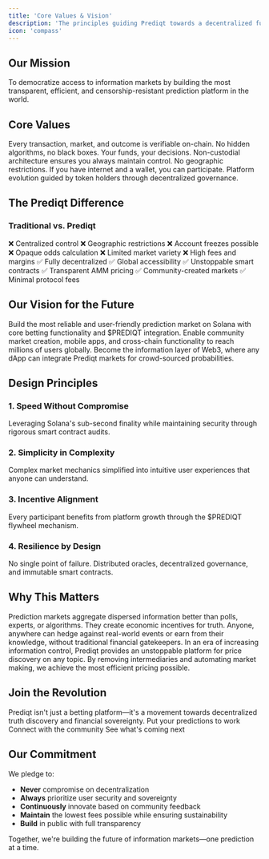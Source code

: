 ```yaml
---
title: 'Core Values & Vision'
description: 'The principles guiding Prediqt towards a decentralized future'
icon: 'compass'
---
```


## Our Mission

<Callout type="info" emoji="🎯">
  To democratize access to information markets by building the most transparent, efficient, and censorship-resistant prediction platform in the world.
</Callout>

## Core Values

<CardGroup cols={2}>
  <Card title="Transparency First" icon="eye" color="#299EFF">
    Every transaction, market, and outcome is verifiable on-chain. No hidden algorithms, no black boxes.
  </Card>
  <Card title="User Sovereignty" icon="crown" color="#299EFF">
    Your funds, your decisions. Non-custodial architecture ensures you always maintain control.
  </Card>
  <Card title="Global Access" icon="globe" color="#299EFF">
    No geographic restrictions. If you have internet and a wallet, you can participate.
  </Card>
  <Card title="Community Driven" icon="users" color="#299EFF">
    Platform evolution guided by token holders through decentralized governance.
  </Card>
</CardGroup>

## The Prediqt Difference

### Traditional vs. Prediqt

<Tabs>
  <Tab title="Traditional Betting">
    ❌ Centralized control  
    ❌ Geographic restrictions  
    ❌ Account freezes possible  
    ❌ Opaque odds calculation  
    ❌ Limited market variety  
    ❌ High fees and margins  
  </Tab>
  <Tab title="Prediqt Markets">
    ✅ Fully decentralized  
    ✅ Global accessibility  
    ✅ Unstoppable smart contracts  
    ✅ Transparent AMM pricing  
    ✅ Community-created markets  
    ✅ Minimal protocol fees  
  </Tab>
</Tabs>

## Our Vision for the Future

<Steps>
  <Step title="Phase 1: Foundation" icon="1">
    Build the most reliable and user-friendly prediction market on Solana with core betting functionality and $PREDIQT integration.
  </Step>
  <Step title="Phase 2: Expansion" icon="2">
    Enable community market creation, mobile apps, and cross-chain functionality to reach millions of users globally.
  </Step>
  <Step title="Phase 3: Ecosystem" icon="3">
    Become the information layer of Web3, where any dApp can integrate Prediqt markets for crowd-sourced probabilities.
  </Step>
</Steps>

## Design Principles

### 1. Speed Without Compromise
Leveraging Solana's sub-second finality while maintaining security through rigorous smart contract audits.

### 2. Simplicity in Complexity
Complex market mechanics simplified into intuitive user experiences that anyone can understand.

### 3. Incentive Alignment
Every participant benefits from platform growth through the $PREDIQT flywheel mechanism.

### 4. Resilience by Design
No single point of failure. Distributed oracles, decentralized governance, and immutable smart contracts.

## Why This Matters

<AccordionGroup>
  <Accordion title="Information Discovery" icon="magnifying-glass">
    Prediction markets aggregate dispersed information better than polls, experts, or algorithms. They create economic incentives for truth.
  </Accordion>
  <Accordion title="Financial Inclusion" icon="hand-holding-dollar">
    Anyone, anywhere can hedge against real-world events or earn from their knowledge, without traditional financial gatekeepers.
  </Accordion>
  <Accordion title="Censorship Resistance" icon="shield-halved">
    In an era of increasing information control, Prediqt provides an unstoppable platform for price discovery on any topic.
  </Accordion>
  <Accordion title="Efficient Markets" icon="chart-line">
    By removing intermediaries and automating market making, we achieve the most efficient pricing possible.
  </Accordion>
</AccordionGroup>

## Join the Revolution

<Note>
  Prediqt isn't just a betting platform—it's a movement towards decentralized truth discovery and financial sovereignty.
</Note>

<CardGroup cols={3}>
  <Card
    title="Start Predicting"
    icon="rocket"
    href="/using/getting-started"
  >
    Put your predictions to work
  </Card>
  <Card
    title="Join Discord"
    icon="discord"
    href="https://discord.gg/prediqt"
  >
    Connect with the community
  </Card>
  <Card
    title="Read Roadmap"
    icon="map"
    href="/roadmap/phase-1"
  >
    See what's coming next
  </Card>
</CardGroup>

## Our Commitment

We pledge to:
- **Never** compromise on decentralization
- **Always** prioritize user security and sovereignty  
- **Continuously** innovate based on community feedback
- **Maintain** the lowest fees possible while ensuring sustainability
- **Build** in public with full transparency

<Callout type="success" emoji="🚀">
  Together, we're building the future of information markets—one prediction at a time.
</Callout> 